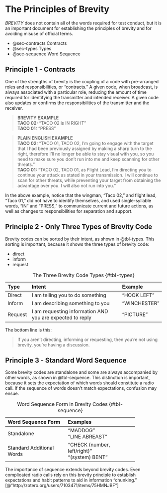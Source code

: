 # The Principles of Brevity

*BREVITY* does not contain all of the words required for test conduct, but it is an important document for establishing the principles of brevity and for avoiding misuse of official terms.

- @sec-contracts Contracts
- @sec-types Types
- @sec-sequence Word Sequence

## Principle 1 - Contracts {#sec-contracts}

One of the strengths of brevity is the coupling of a code with pre-arranged roles and responsibilities, or "contracts." A given code, when broadcast, is always associated with a particular role, reducing the amount of time required for identifying the transmitter and intended receiver. A given code also updates or confirms the responsibilities of the transmitter and the receiver.

> **BREVITY EXAMPLE**\
> **TACO 02:** "TACO 02 is IN RIGHT"\
> **TACO 01:** "PRESS"

> **PLAIN ENGLISH EXAMPLE**\
> **TACO 02:** "TACO 01, TACO 02, I'm going to engage with the target that I had been previously assigned by making a sharp turn to the right, therefore I'll no longer be able to stay visual with you, so you need to make sure you don't run into me and keep scanning for other threats."\
> **TACO 01:** "TACO 02, TACO 01, as Flight Lead, I'm directing you to continue your attack as stated in your transmission. I will continue to scan for other threats, while preventing your target from obtaining the advantage over you. I will also not run into you."\

In the above example, notice that the wingman, "Taco 02," and flight lead, "Taco 01," did not have to identify themselves, and used single-syllable words, "IN" and "PRESS," to communicate current and future actions, as well as changes to responsibilities for separation and support.

## Principle 2 - Only Three Types of Brevity Code {#sec-types}

Brevity codes can be sorted by their intent, as shown in @tbl-types. This sorting is important, because it shows the three types of brevity code:

- direct
- inform
- request

Type          Intent                                                      Example
------------- ----------------------------------------------------------- --------------
Direct        I am telling you to do something                            "HOOK LEFT"
Inform        I am describing something to you                            "WINCHESTER"
Request       I am requesting information AND you are expected to reply   "PICTURE"

: The Three Brevity Code Types {#tbl-types}


The bottom line is this: 

> If you aren't directing, informing or requesting, then you're not using brevity, you're having a discussion.

## Principle 3 - Standard Word Sequence {#sec-sequence}

Some brevity codes are standalone and some are always accompanied by other words, as shown in @tbl-sequence. This distinction is important, because it sets the expectation of which words should constitute a radio call. If the sequence of words doesn't match expectations, confusion may ensue.

-----------------------------------------------------------
Word Sequence Form          Examples
--------------------------- -------------------------------
Standalone                  "MADDOG"\
                            "LINE ABREAST"

Standard Additional Words   "CHECK (number, left/right)"\
                            "(system) BENT"
-----------------------------------------------------------

: Word Sequence Form in Brevity Codes {#tbl-sequence}

The importance of sequence extends beyond brevity codes. Even complicated radio calls rely on this brevity principle to establish expectations and habit patterns to aid in information "chunking." [@"http://zotero.org/users/7103471/items/75HMNJBF"]
